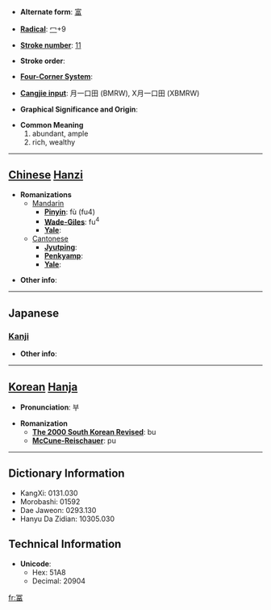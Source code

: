 * '''Alternate form''': [[富]]

* '''[[Wiktionary:Chinese radical index| Radical]]''': [[Wiktionary:Chinese radical index 冖|冖]]+9

* '''[[Wiktionary:Chinese total strokes index|Stroke number]]''': [[Wiktionary:Chinese total strokes index 11|11]]

* '''Stroke order''': 

* '''[[Wiktionary:Chinese four corner index|Four-Corner System]]''': 

* '''[[Wiktionary:Chinese Cangjie index|Cangjie input]]''': 月一口田 (BMRW), X月一口田 (XBMRW)

* '''Graphical Significance and Origin''': 

* '''Common Meaning'''
*#abundant, ample
*# rich, wealthy


----

== [[Chinese]] [[Hanzi]] ==

* '''Romanizations'''
** [[Mandarin]]
*** '''[[Pinyin]]''': fù (fu4)
*** '''[[Wade-Giles]]''': fu<sup>4</sup>
*** '''[[Yale]]''': 
**[[Cantonese]]
***'''[[Jyutping]]''':
***'''[[Penkyamp]]''': 
***'''[[Yale]]''': 

* '''Other info''': 

----

==Japanese==
===[[Kanji]]===
{{kanji|on readings=[[ふ]] (fu), [[ふう]] (fū)|kun readings=[[とむ]] (tomu)}}

* '''Other info''':  

----

== [[Korean]] [[Hanja]] ==

* '''Pronunciation''': 부

* '''Romanization'''
** '''[[The 2000 South Korean Revised Romanization|The 2000 South Korean Revised]]''': bu
** '''[[McCune-Reischauer]]''': pu

----

== Dictionary Information ==

* KangXi: 0131.030
* Morobashi: 01592
* Dae Jaweon: 0293.130
* Hanyu Da Zidian: 10305.030

== Technical Information ==

* '''Unicode''':
** Hex: 51A8
** Decimal: 20904

[[fr:冨]]